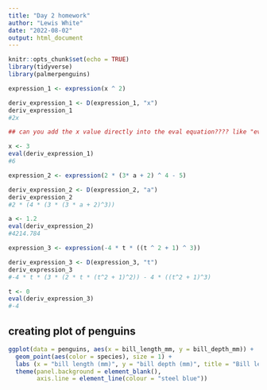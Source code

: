 ```yaml
---
title: "Day 2 homework"
author: "Lewis White"
date: "2022-08-02"
output: html_document
---
```


```r
knitr::opts_chunk$set(echo = TRUE)
library(tidyverse)
library(palmerpenguins)
```



```r
expression_1 <- expression(x ^ 2)

deriv_expression_1 <- D(expression_1, "x")
deriv_expression_1
#2x

## can you add the x value directly into the eval equation???? like "eval(deriv_expression_1, x = 3)"

x <- 3
eval(deriv_expression_1)
#6

expression_2 <- expression(2 * (3* a + 2) ^ 4 - 5)

deriv_expression_2 <- D(expression_2, "a")
deriv_expression_2
#2 * (4 * (3 * (3 * a + 2)^3))

a <- 1.2
eval(deriv_expression_2)
#4214.784

expression_3 <- expression(-4 * t * ((t ^ 2 + 1) ^ 3))

deriv_expression_3 <- D(expression_3, "t")
deriv_expression_3
#-4 * t * (3 * (2 * t * (t^2 + 1)^2)) - 4 * ((t^2 + 1)^3)

t <- 0
eval(deriv_expression_3)
#-4
```



## creating plot of penguins

```r
ggplot(data = penguins, aes(x = bill_length_mm, y = bill_depth_mm)) +
  geom_point(aes(color = species), size = 1) +
  labs (x = "bill length (mm)", y = "bill depth (mm)", title = "Bill length and depth of penguins") + 
  theme(panel.background = element_blank(),
        axis.line = element_line(colour = "steel blue"))
```


